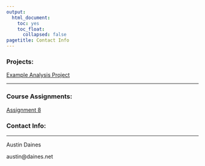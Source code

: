 ```yaml
---
output: 
  html_document: 
    toc: yes
    toc_float: 
      collapsed: false
pagetitle: Contact Info
---
```


### Projects: 

[Example Analysis Project]()


___

### Course Assignments: 

[Assignment 8]()



### Contact Info: 

___

Austin Daines 

austin@daines.net

